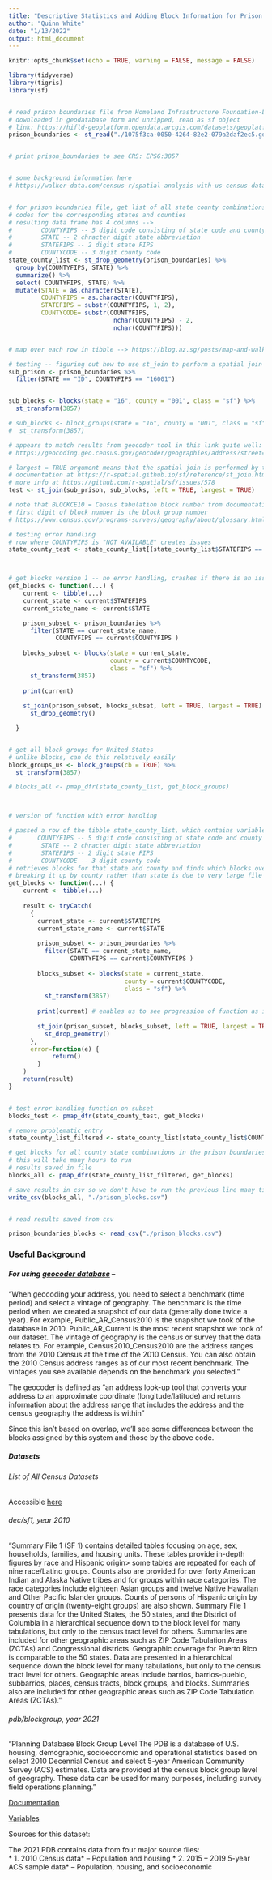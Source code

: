 ```yaml
---
title: "Descriptive Statistics and Adding Block Information for Prison Boundaries"
author: "Quinn White"
date: "1/13/2022"
output: html_document
---
```


```r
knitr::opts_chunk$set(echo = TRUE, warning = FALSE, message = FALSE)
```

```r

library(tidyverse)
library(tigris)
library(sf)


# read prison boundaries file from Homeland Infrastructure Foundation-Level Data Platform
# downloaded in geodatabase form and unzipped, read as sf object
# link: https://hifld-geoplatform.opendata.arcgis.com/datasets/geoplatform::prison-boundaries/about
prison_boundaries <- st_read("./1075f3ca-0050-4264-82e2-079a2daf2ec5.gdb")


# print prison_boundaries to see CRS: EPSG:3857


# some background information here 
# https://walker-data.com/census-r/spatial-analysis-with-us-census-data.html


# for prison boundaries file, get list of all state county combinations represented, including the
# codes for the corresponding states and counties
# resulting data frame has 4 columns --> 
#        COUNTYFIPS -- 5 digit code consisting of state code and county code
#        STATE -- 2 chracter digit state abbreviation 
#        STATEFIPS -- 2 digit state FIPS
#        COUNTYCODE -- 3 digit county code
state_county_list <- st_drop_geometry(prison_boundaries) %>% 
  group_by(COUNTYFIPS, STATE) %>% 
  summarize() %>% 
  select( COUNTYFIPS, STATE) %>%
  mutate(STATE = as.character(STATE),
         COUNTYFIPS = as.character(COUNTYFIPS),
         STATEFIPS = substr(COUNTYFIPS, 1, 2),
         COUNTYCODE= substr(COUNTYFIPS, 
                             nchar(COUNTYFIPS) - 2, 
                             nchar(COUNTYFIPS)))  



```



```r

# map over each row in tibble --> https://blog.az.sg/posts/map-and-walk/

# testing -- figuring out how to use st_join to perform a spatial join based on maximum overlap 
sub_prison <- prison_boundaries %>% 
  filter(STATE == "ID", COUNTYFIPS == "16001")


sub_blocks <- blocks(state = "16", county = "001", class = "sf") %>%
  st_transform(3857)  

# sub_blocks <- block_groups(state = "16", county = "001", class = "sf") %>%
#  st_transform(3857)  

# appears to match results from geocoder tool in this link quite well: 
# https://geocoding.geo.census.gov/geocoder/geographies/address?street=15505+SOUTH+PLEASANT+VALLEY+RD%09&city=Kuna&state=ID&zip=83634&benchmark=2020&vintage=2010 

# largest = TRUE argument means that the spatial join is performed by the largest overlap
# documentation at https://r-spatial.github.io/sf/reference/st_join.html
# more info at https://github.com/r-spatial/sf/issues/578
test <- st_join(sub_prison, sub_blocks, left = TRUE, largest = TRUE)

# note that BLOCKCE10 = Census tabulation block number from documentation here https://www2.census.gov/geo/pdfs/maps-data/data/tiger/tgrshp2019/TGRSHP2019_TechDoc.pdf
# first digit of block number is the block group number
# https://www.census.gov/programs-surveys/geography/about/glossary.html

# testing error handling
# row where COUNTYFIPS is "NOT AVAILABLE" creates issues
state_county_test <- state_county_list[(state_county_list$STATEFIPS == "16" | state_county_list$STATEFIPS == "NO") & (state_county_list$COUNTYCODE == "001" | state_county_list$COUNTYFIPS == "NOT AVAILABLE") ,]



# get blocks version 1 -- no error handling, crashes if there is an issue 
get_blocks <- function(...) {
    current <- tibble(...)
    current_state <- current$STATEFIPS
    current_state_name <- current$STATE

    prison_subset <- prison_boundaries %>% 
      filter(STATE == current_state_name, 
             COUNTYFIPS == current$COUNTYFIPS )
    
    blocks_subset <- blocks(state = current_state, 
                            county = current$COUNTYCODE, 
                            class = "sf") %>% 
      st_transform(3857)  
    
    print(current)
    
    st_join(prison_subset, blocks_subset, left = TRUE, largest = TRUE) %>% 
      st_drop_geometry()

  }


# get all block groups for United States 
# unlike blocks, can do this relatively easily 
block_groups_us <- block_groups(cb = TRUE) %>% 
  st_transform(3857)

# blocks_all <- pmap_dfr(state_county_list, get_block_groups) 




```

```r

# version of function with error handling 

# passed a row of the tibble state_county_list, which contains variables:
#       COUNTYFIPS -- 5 digit code consisting of state code and county code
#        STATE -- 2 chracter digit state abbreviation 
#        STATEFIPS -- 2 digit state FIPS
#        COUNTYCODE -- 3 digit county code
# retrieves blocks for that state and county and finds which blocks overlap most with prison boundaries
# breaking it up by county rather than state is due to very large file sizes 
get_blocks <- function(...) {
    current <- tibble(...)
    
    result <- tryCatch(
      {
        current_state <- current$STATEFIPS
        current_state_name <- current$STATE
    
        prison_subset <- prison_boundaries %>% 
          filter(STATE == current_state_name, 
                 COUNTYFIPS == current$COUNTYFIPS )
        
        blocks_subset <- blocks(state = current_state, 
                                county = current$COUNTYCODE, 
                                class = "sf") %>% 
          st_transform(3857)  
        
        print(current) # enables us to see progression of function as it runs 
        
        st_join(prison_subset, blocks_subset, left = TRUE, largest = TRUE) %>% 
          st_drop_geometry()
      },
      error=function(e) {
            return()
        }
    )
    return(result)
}


# test error handling function on subset 
blocks_test <- pmap_dfr(state_county_test, get_blocks)

# remove problematic entry
state_county_list_filtered <- state_county_list[state_county_list$COUNTYFIPS != "NOT AVAILABLE",]

# get blocks for all county state combinations in the prison boundaries data set 
# this will take many hours to run 
# results saved in file 
blocks_all <- pmap_dfr(state_county_list_filtered, get_blocks) 

# save results in csv so we don't have to run the previous line many times (takes many hours to complete)
write_csv(blocks_all, "./prison_blocks.csv")



```


```r

# read results saved from csv

prison_boundaries_blocks <- read_csv("./prison_blocks.csv")

```


### Useful Background 

##### For using [geocoder database](https://geocoding.geo.census.gov/geocoder/geographies/address?street=15505+SOUTH+PLEASANT+VALLEY+RD%09&city=Kuna&state=ID&zip=83634&benchmark=2020&vintage=2010) --

"When geocoding your address, you need to select a benchmark (time period) and select a vintage of geography. The benchmark is the time period when we created a snapshot of our data (generally done twice a year). For example, Public_AR_Census2010 is the snapshot we took of the database in 2010. Public_AR_Current is the most recent snapshot we took of our dataset. The vintage of geography is the census or survey that the data relates to. For example, Census2010_Census2010 are the address ranges from the 2010 Census at the time of the 2010 Census. You can also obtain the 2010 Census address ranges as of our most recent benchmark. The vintages you see available depends on the benchmark you selected."

The geocoder is defined as "an address look-up tool that converts your address to an approximate coordinate (longitude/latitude) and returns information about the address range that includes the address and the census geography the address is within"

Since this isn't based on overlap, we'll see some differences between the blocks assigned by this system and those by the above code. 

##### Datasets 

###### List of All Census Datasets 

Accessible [here](https://api.census.gov/data.html)

###### dec/sf1, year 2010

"Summary File 1 (SF 1) contains detailed tables focusing on age, sex, households, families, and housing units. These tables provide in-depth figures by race and Hispanic origin> some tables are repeated for each of nine race/Latino groups. Counts also are provided for over forty American Indian and Alaska Native tribes and for groups within race categories. The race categories include eighteen Asian groups and twelve Native Hawaiian and Other Pacific Islander groups. Counts of persons of Hispanic origin by country of origin (twenty-eight groups) are also shown. Summary File 1 presents data for the United States, the 50 states, and the District of Columbia in a hierarchical sequence down to the block level for many tabulations, but only to the census tract level for others. Summaries are included for other geographic areas such as ZIP Code Tabulation Areas (ZCTAs) and Congressional districts. Geographic coverage for Puerto Rico is comparable to the 50 states. Data are presented in a hierarchical sequence down the block level for many tabulations, but only to the census tract level for others. Geographic areas include barrios, barrios-pueblo, subbarrios, places, census tracts, block groups, and blocks. Summaries also are included for other geographic areas such as ZIP Code Tabulation Areas (ZCTAs)."


###### pdb/blockgroup, year 2021

"Planning Database Block Group Level	The PDB is a database of U.S. housing, demographic, socioeconomic and operational statistics based on select 2010 Decennial Census and select 5-year American Community Survey (ACS) estimates. Data are provided at the census block group level of geography. These data can be used for many purposes, including survey field operations planning."

[Documentation](https://www2.census.gov/adrm/PDB/2021/2021_Block_Group_PDB_Documentation.pdf)

[Variables](https://api.census.gov/data/2021/pdb/blockgroup/variables.html)

Sources for this dataset: 

The 2021 PDB contains data from four major source files:  
* 1. 2010 Census data* – Population and housing
* 2. 2015 – 2019 5-year ACS sample data* – Population, housing, and socioeconomic
